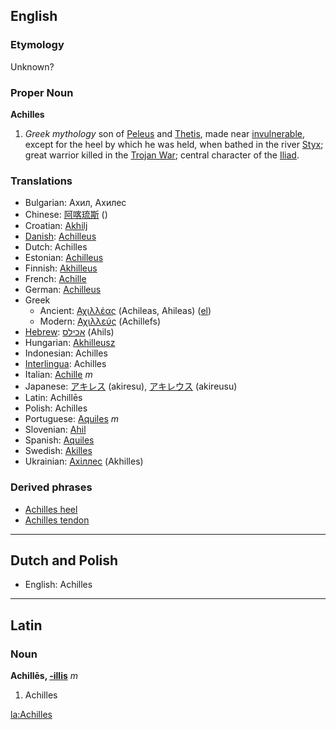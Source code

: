 ==English==
===Etymology===
Unknown?

===Proper Noun===
'''Achilles'''
{{wikipedia}}
# ''Greek mythology'' son of [[Peleus]] and [[Thetis]], made near [[invulnerable]], except for the heel by which he was held, when bathed in the river [[Styx]]; great warrior killed in the [[Trojan War]]; central character of the [[Iliad]].

=== Translations ===
*Bulgarian: Ахил, Ахилес
*Chinese: [[阿喀琉斯]] ()
*Croatian: [[Akhilj]]
*[[Danish]]: [[Achilleus]]
*Dutch: Achilles
*Estonian: [[Achilleus]]
*Finnish: [[Akhilleus]]
*French: [[Achille]] 
*German: [[Achilleus]] 
*Greek
**Ancient: [[Αχιλλέας]] (Achileas, Ahileas) ([[:el:Αχιλλέας|el]])
**Modern: [[Αχιλλεύς]] (Achillefs)
*[[Hebrew]]: [[אכילס]] (Ahils)
*Hungarian: [[Akhilleusz]]
*Indonesian: Achilles
*[[Interlingua]]: Achilles
*Italian: [[Achille]]  ''m''
*Japanese: [[アキレス]] (akiresu), [[アキレウス]] (akireusu)
*Latin: Achillēs
*Polish: Achilles
*Portuguese: [[Aquiles]] ''m''
*Slovenian: [[Ahil]]
*Spanish: [[Aquiles]]
*Swedish: [[Akilles]]
*Ukrainian: [[Ахіллес]] (Akhilles)

=== Derived phrases ===
*[[Achilles heel]]
*[[Achilles tendon]]
----

==Dutch and Polish==

*English: Achilles
----
==Latin==
===Noun===
'''Achillēs, [[Wiktionary Appendix:Latin third declension|-illis]]''' ''m''

#Achilles

[[la:Achilles]]